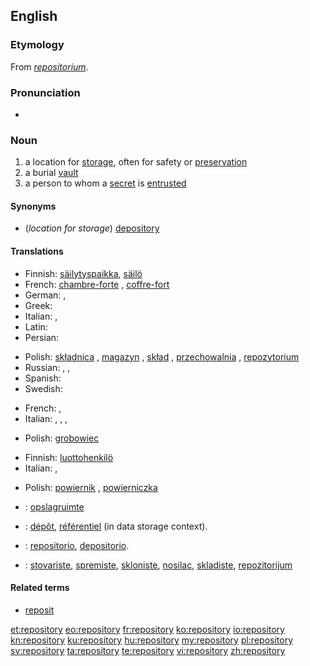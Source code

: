 ==English==
{{wikipedia}}

===Etymology===
From {{etyl|LL.}} ''[[repositorium]]''.

===Pronunciation===
* {{audio|en-us-repository.ogg|Audio (US)}}

===Noun===
{{en-noun|repositories}}

# a location for [[storage]], often for safety or [[preservation]]
# a burial [[vault]]
# a person to whom a [[secret]] is [[entrusted]]

====Synonyms====
* (''location for storage'') [[depository]]

====Translations====
{{trans-top|a location for storage, often for safety or preservation}}
* Finnish: [[säilytyspaikka]], [[säilö]]
* French: [[chambre-forte]] {{f}}, [[coffre-fort]] {{m}}
* German: {{t|de|Ablage|m}},  {{t+|de|Depot|n}}
* Greek: {{t|el|αποθήκη|f|tr=apothíki|sc=Grek}}
* Italian: {{t-|it|ripostiglio}},  {{t+|it|ricettacolo}}
* Latin: {{t-|la|receptaculum|n|alt=receptāculum}}
* Persian: {{t|fa|مخزن|sc=fa-Arab}}
{{trans-mid}}
* Polish: [[składnica]] {{f}}, [[magazyn]] {{m}}, [[skład]] {{m}}, [[przechowalnia]] {{f}}, [[repozytorium]] {{n}}
* Russian: {{t|ru|хранилище|n|tr=xranílišče|sc=Cyrl}}, {{t|ru|склад|m|tr=sklad|sc=Cyrl}}, {{t|ru|вместилище|n|tr=vmestílišče|sc=Cyrl}}
* Spanish: {{t|es|repositorio|m}}
* Swedish: {{t|sv|lager}}
{{trans-bottom}}

{{trans-top|a burial vault}}
* French: {{t+|fr|tombeau|m}}, {{t+|fr|mausolée|m}}
* Italian: {{t-|it|sepolcro}},  {{t+|it|tomba}},  {{t-|it|mausoleo}},  {{t+|it|cripta}}
{{trans-mid}}
* Polish: [[grobowiec]] {{m}}
{{trans-bottom}}

{{trans-top|a person to whom a secret is entrusted}}
* Finnish: [[luottohenkilö]]
* Italian: {{t-|it|depositario}},  {{t-|it|confidente}}
{{trans-mid}}
* Polish: [[powiernik]] {{m}}, [[powierniczka]] {{f}}
{{trans-bottom}}

{{checktrans-top}}
* {{ttbc|nl}}: [[opslagruimte]]
* {{ttbc|fr}}: [[dépôt]], [[référentiel]] (in data storage context).
{{trans-mid}}
* {{ttbc|es}}: [[repositorio]], [[depositorio]].
* {{ttbc|sh}}: [[stovariste]], [[spremiste]], [[skloniste]], [[nosilac]], [[skladiste]], [[repozitorijum]]
{{trans-bottom}}

====Related terms====
* [[reposit]]

[[et:repository]]
[[eo:repository]]
[[fr:repository]]
[[ko:repository]]
[[io:repository]]
[[kn:repository]]
[[ku:repository]]
[[hu:repository]]
[[my:repository]]
[[pl:repository]]
[[sv:repository]]
[[ta:repository]]
[[te:repository]]
[[vi:repository]]
[[zh:repository]]